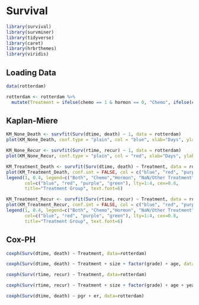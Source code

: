 # Survival

```r
library(survival)
library(survminer)
library(tidyverse)
library(caret)
library(hrbrthemes)
library(viridis)
```

## Loading Data
```r
data(rotterdam)
```

```r
rotterdam <- rotterdam %>%
  mutate(Treatment = ifelse(chemo == 1 & hormon == 0, "Chemo", ifelse(chemo == 0 & hormon == 1, "Hormon", ifelse(chemo == 1 & hormon == 1, "Both", "NaN/Other Treatment"))))
```

## Kaplan-Miere

```r
KM_None_Death <- survfit(Surv(dtime, death) ~ 1, data = rotterdam)
plot(KM_None_Death, conf.type = "plain", col = "blue", xlab="Days", ylab="Survival")
```

```r
KM_None_Recur <- survfit(Surv(rtime, recur) ~ 1, data = rotterdam)
plot(KM_None_Recur, conf.type = "plain", col = "red", xlab="Days", ylab="Survival")
```


```r
KM_Treatment_Death <- survfit(Surv(dtime, death) ~ Treatment, data = rotterdam)
plot(KM_Treatment_Death, conf.int = FALSE, col = c("blue", "red", "purple", "green"), xlab="Days", ylab="Survival", lty=1:4)
legend(1, 0.4, legend=c("Both", "Chemo","Hormon", "NaN/Other Treatment"),
       col=c("blue", "red", "purple", "green"), lty=1:4, cex=0.8,
       title="Treatment Group", text.font=6)
```



```r
KM_Treatment_Recur <- survfit(Surv(rtime, recur) ~ Treatment, data = rotterdam)
plot(KM_Treatment_Recur, conf.int = FALSE, col = c("blue", "red", "purple", "green"), xlab="Days", ylab="Survival", lty=1:4)
legend(1, 0.4, legend=c("Both", "Chemo","Hormon", "NaN/Other Treatment"),
       col=c("blue", "red", "purple", "green"), lty=1:4, cex=0.8,
       title="Treatment Group", text.font=6)
```

## Cox-PH

```r
coxph(Surv(dtime, death) ~ Treatment, data=rotterdam)
```



```r
coxph(Surv(dtime, death) ~ Treatment + size + factor(grade) + age, data=rotterdam)
```

```r
coxph(Surv(rtime, recur) ~ Treatment, data=rotterdam)
```

```r
coxph(Surv(rtime, recur) ~ Treatment + size + factor(grade) + age + year, data=rotterdam)
```

```r
coxph(Surv(dtime, death) ~ pgr + er, data=rotterdam)
```

